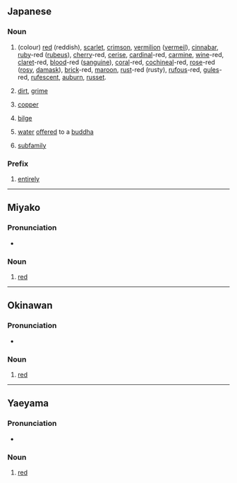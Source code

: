 {{also|あが}}
==Japanese==

===Noun===
{{ja-noun|アカ}}

# {{ja-def|赤|朱|紅|緋}} (colour) [[red]] (reddish), [[scarlet]], [[crimson]], [[vermilion]] ([[vermeil]]), [[cinnabar]], [[ruby]]-red ([[rubeus]]), [[cherry]]-red, [[cerise]], [[cardinal]]-red, [[carmine]], [[wine]]-red, [[claret]]-red, [[blood]]-red ([[sanguine]]), [[coral]]-red, [[cochineal]]-red, [[rose]]-red ([[rosy]], [[damask]]), [[brick]]-red, [[maroon]], [[rust]]-red (rusty), [[rufous]]-red, [[gules]]-red, [[rufescent]], [[auburn]], [[russet]].
# {{ja-def|垢}} [[dirt]], [[grime]]
# {{ja-def|銅}} [[copper]]
# {{ja-def|淦}} [[bilge]]
# {{ja-def|閼伽}} [[water]] [[offer]]ed to a [[buddha]]
# {{ja-def|亜科}} [[subfamily]]

===Prefix===
{{ja-pos|prefix}}

# {{ja-def|赤}} [[entirely]]

----

==Miyako==

===Pronunciation===
* {{IPA|/aka/|lang=mvi}}

===Noun===
{{head|mvi|noun|romaji|aka}}

# {{mvi-def|赤}} [[red]]

----

==Okinawan==

===Pronunciation===
* {{IPA|/ʔaka/|lang=ryu}}

===Noun===
{{head|ryu|noun|romaji|aka}}

# {{ryu-def|赤}} [[red]]

----

==Yaeyama==

===Pronunciation===
* {{IPA|/ʔaka/|lang=rys}}

===Noun===
{{head|rys|noun|romaji|aka}}

# {{rys-def|赤}} [[red]]